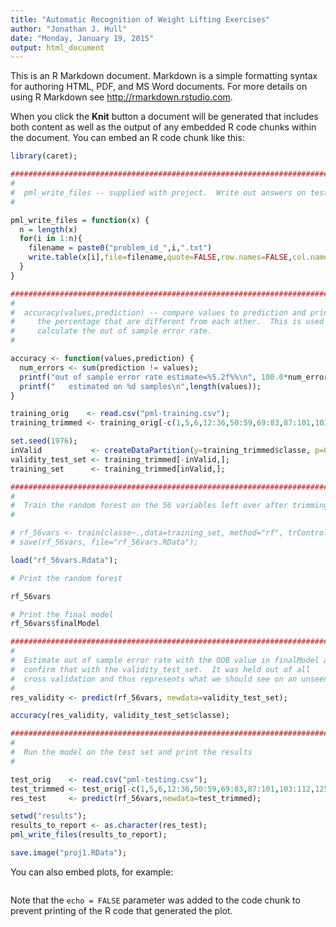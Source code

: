 ```yaml
---
title: "Automatic Recognition of Weight Lifting Exercises"
author: "Jonathan J. Hull"
date: "Monday, January 19, 2015"
output: html_document
---
```


This is an R Markdown document. Markdown is a simple formatting syntax for authoring HTML, PDF, and MS Word documents. For more details on using R Markdown see <http://rmarkdown.rstudio.com>.

When you click the **Knit** button a document will be generated that includes both content as well as the output of any embedded R code chunks within the document. You can embed an R code chunk like this:

```r
library(caret);

###########################################################################
#
#  pml_write_files -- supplied with project.  Write out answers on test set
#

pml_write_files = function(x) {
  n = length(x)
  for(i in 1:n){
    filename = paste0("problem_id_",i,".txt")
    write.table(x[i],file=filename,quote=FALSE,row.names=FALSE,col.names=FALSE)
  }
}

###############################################################################
#
#  accuracy(values,prediction) -- compare values to prediction and print
#     the percentage that are different from each other.  This is used to
#     calculate the out of sample error rate.
#

accuracy <- function(values,prediction) {
  num_errors <- sum(prediction != values);
  printf("out of sample error rate estimate=%5.2f%%\n", 100.0*num_errors/length(values));
  printf("   estimated on %d samples\n",length(values));
}

training_orig    <- read.csv("pml-training.csv");
training_trimmed <- training_orig[-c(1,5,6,12:36,50:59,69:83,87:101,103:112,125:139,141:150)];

set.seed(1976);
inValid           <- createDataPartition(y=training_trimmed$classe, p=0.95, list=FALSE);
validity_test_set <- training_trimmed[-inValid,];
training_set      <- training_trimmed[inValid,];

###########################################################################
#
#  Train the random forest on the 56 variables left over after trimming
#

# rf_56vars <- train(classe~.,data=training_set, method="rf", trControl=trainControl(method="cv",number=10))
# save(rf_56vars, file="rf_56vars.RData");

load("rf_56vars.Rdata");

# Print the random forest

rf_56vars

# Print the final model
rf_56vars$finalModel

###############################################################################
#
#  Estimate out of sample error rate with the OOB value in finalModel and 
#  confirm that with the validity_test_set.  It was held out of all
#  cross validation and thus represents what we should see on an unseen test set
#  
res_validity <- predict(rf_56vars, newdata=validity_test_set);

accuracy(res_validity, validity_test_set$classe);

##############################################################################
#
#  Run the model on the test set and print the results
#

test_orig    <- read.csv("pml-testing.csv");
test_trimmed <- test_orig[-c(1,5,6,12:36,50:59,69:83,87:101,103:112,125:139,141:150)];
res_test     <- predict(rf_56vars,newdata=test_trimmed);

setwd("results");
results_to_report <- as.character(res_test);
pml_write_files(results_to_report);

save.image("proj1.RData");

```

You can also embed plots, for example:

```r

```

Note that the `echo = FALSE` parameter was added to the code chunk to prevent printing of the R code that generated the plot.

